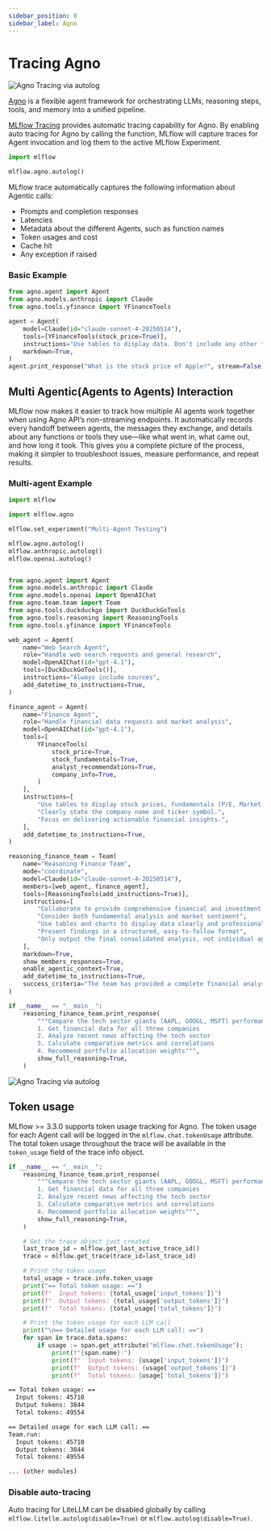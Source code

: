 ```yaml
---
sidebar_position: 8
sidebar_label: Agno
---
```



# Tracing Agno

![Agno Tracing via autolog](/images/llms/agno/agno-tracing-basic.png)

[Agno](https://github.com/agno-agi/agno) is a flexible agent framework for orchestrating LLMs, reasoning steps, tools, and memory into a unified pipeline.

[MLflow Tracing](../../) provides automatic tracing capability for Agno. By enabling auto tracing
for Agno by calling the <APILink fn="mlflow.agno.autolog" /> function, MLflow will capture traces for Agent invocation and log them to the active MLflow Experiment.

```python
import mlflow

mlflow.agno.autolog()
```

MLflow trace automatically captures the following information about Agentic calls:

- Prompts and completion responses
- Latencies
- Metadata about the different Agents, such as function names
- Token usages and cost
- Cache hit
- Any exception if raised

### Basic Example

```python
from agno.agent import Agent
from agno.models.anthropic import Claude
from agno.tools.yfinance import YFinanceTools

agent = Agent(
    model=Claude(id="claude-sonnet-4-20250514"),
    tools=[YFinanceTools(stock_price=True)],
    instructions="Use tables to display data. Don't include any other text.",
    markdown=True,
)
agent.print_response("What is the stock price of Apple?", stream=False)
```

## Multi Agentic(Agents to Agents) Interaction

MLflow now makes it easier to track how multiple AI agents work together when using Agno API’s non-streaming endpoints. It automatically
records every handoff between agents, the messages they exchange, and details about any functions or tools they use—like what went in, what
came out, and how long it took. This gives you a complete picture of the process, making it simpler to troubleshoot issues, measure performance,
and repeat results.

### Multi-agent Example

```python
import mlflow

import mlflow.agno

mlflow.set_experiment("Multi-Agent Testing")

mlflow.agno.autolog()
mlflow.anthropic.autolog()
mlflow.openai.autolog()


from agno.agent import Agent
from agno.models.anthropic import Claude
from agno.models.openai import OpenAIChat
from agno.team.team import Team
from agno.tools.duckduckgo import DuckDuckGoTools
from agno.tools.reasoning import ReasoningTools
from agno.tools.yfinance import YFinanceTools

web_agent = Agent(
    name="Web Search Agent",
    role="Handle web search requests and general research",
    model=OpenAIChat(id="gpt-4.1"),
    tools=[DuckDuckGoTools()],
    instructions="Always include sources",
    add_datetime_to_instructions=True,
)

finance_agent = Agent(
    name="Finance Agent",
    role="Handle financial data requests and market analysis",
    model=OpenAIChat(id="gpt-4.1"),
    tools=[
        YFinanceTools(
            stock_price=True,
            stock_fundamentals=True,
            analyst_recommendations=True,
            company_info=True,
        )
    ],
    instructions=[
        "Use tables to display stock prices, fundamentals (P/E, Market Cap), and recommendations.",
        "Clearly state the company name and ticker symbol.",
        "Focus on delivering actionable financial insights.",
    ],
    add_datetime_to_instructions=True,
)

reasoning_finance_team = Team(
    name="Reasoning Finance Team",
    mode="coordinate",
    model=Claude(id="claude-sonnet-4-20250514"),
    members=[web_agent, finance_agent],
    tools=[ReasoningTools(add_instructions=True)],
    instructions=[
        "Collaborate to provide comprehensive financial and investment insights",
        "Consider both fundamental analysis and market sentiment",
        "Use tables and charts to display data clearly and professionally",
        "Present findings in a structured, easy-to-follow format",
        "Only output the final consolidated analysis, not individual agent responses",
    ],
    markdown=True,
    show_members_responses=True,
    enable_agentic_context=True,
    add_datetime_to_instructions=True,
    success_criteria="The team has provided a complete financial analysis with data, visualizations, risk assessment, and actionable investment recommendations supported by quantitative analysis and market research.",
)

if __name__ == "__main__":
    reasoning_finance_team.print_response(
        """Compare the tech sector giants (AAPL, GOOGL, MSFT) performance:
        1. Get financial data for all three companies
        2. Analyze recent news affecting the tech sector
        3. Calculate comparative metrics and correlations
        4. Recommend portfolio allocation weights""",
        show_full_reasoning=True,
    )
```

![Agno Tracing via autolog](/images/llms/Agno/agno-tracing.png)

## Token usage

MLflow >= 3.3.0 supports token usage tracking for Agno. The token usage for each Agent call will be logged in the `mlflow.chat.tokenUsage` attribute. The total token usage throughout the trace will be
available in the `token_usage` field of the trace info object.

```python
if __name__ == "__main__":
    reasoning_finance_team.print_response(
        """Compare the tech sector giants (AAPL, GOOGL, MSFT) performance:
        1. Get financial data for all three companies
        2. Analyze recent news affecting the tech sector
        3. Calculate comparative metrics and correlations
        4. Recommend portfolio allocation weights""",
        show_full_reasoning=True,
    )

    # Get the trace object just created
    last_trace_id = mlflow.get_last_active_trace_id()
    trace = mlflow.get_trace(trace_id=last_trace_id)

    # Print the token usage
    total_usage = trace.info.token_usage
    print("== Total token usage: ==")
    print(f"  Input tokens: {total_usage['input_tokens']}")
    print(f"  Output tokens: {total_usage['output_tokens']}")
    print(f"  Total tokens: {total_usage['total_tokens']}")

    # Print the token usage for each LLM call
    print("\n== Detailed usage for each LLM call: ==")
    for span in trace.data.spans:
        if usage := span.get_attribute("mlflow.chat.tokenUsage"):
            print(f"{span.name}:")
            print(f"  Input tokens: {usage['input_tokens']}")
            print(f"  Output tokens: {usage['output_tokens']}")
            print(f"  Total tokens: {usage['total_tokens']}")
```

```bash
== Total token usage: ==
  Input tokens: 45710
  Output tokens: 3844
  Total tokens: 49554

== Detailed usage for each LLM call: ==
Team.run:
  Input tokens: 45710
  Output tokens: 3844
  Total tokens: 49554

... (other modules)
```

### Disable auto-tracing

Auto tracing for LiteLLM can be disabled globally by calling `mlflow.litellm.autolog(disable=True)` or `mlflow.autolog(disable=True)`.
